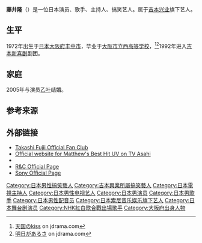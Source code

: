 {{Infobox person
| name        = 藤井隆
| image       = 
| alt         = 
| caption     = 
| birth_name  = 
| birth_date  = {{Birth date and age|1972|3|10}} 
| birth_place = {{JAP}}[[大阪府|大阪府]][[丰中市|丰中市]]
| death_date  = 
| death_place = 
| known_for   = 
| occupation  = 演员、歌手、主持人、搞笑艺人
| years_active= 1992 -
|footnotes= 
}}
'''藤井隆'''（{{bd|1972年|3月10日||}}）是一位日本演员、歌手、主持人、搞笑艺人。属于[[吉本兴业|吉本兴业]]旗下艺人。

==生平==
1972年出生于[[日本|日本]][[大阪府|大阪府]][[丰中市|丰中市]]，毕业于[[大阪市立西高等学校|大阪市立西高等学校]]，<ref>[http://jdorama.com/drama.409.htm 天国のkiss] {{Wayback|url=http://jdorama.com/drama.409.htm |date=20210411021521 }} on jdrama.com</ref><ref>[http://jdorama.com/drama.558.htm 明日があるさ] {{Wayback|url=http://jdorama.com/drama.558.htm |date=20160316184548 }} on jdrama.com</ref>1992年进入[[吉本新喜剧|吉本新喜剧]]剧团。

==家庭==
2005年与演员[[乙叶|乙叶]]结婚。

==参考来源==
{{reflist}}

==外部链接==
* [http://www.takashifujii.com/ Takashi Fujii Official Fan Club]{{Wayback|url=http://www.takashifujii.com/ |date=20060424064227 }}
* [http://www.tv-asahi.co.jp/matthewuv/ Official website for Matthew's Best Hit UV on TV Asahi]{{Wayback|url=http://www.tv-asahi.co.jp/matthewuv/ |date=20060427181509 }}
* {{IMDb name|1029524}}
* [http://randc.jp/fujii/profile.html/ R&C Official Page] {{Wayback|url=http://randc.jp/fujii/profile.html/ |date=20130518031027 }}
* [http://www.sonymusic.co.jp/Music/Arch/AR/TakashiFujii/ Sony Official Page] {{Wayback|url=http://www.sonymusic.co.jp/Music/Arch/AR/TakashiFujii/ |date=20130616010056 }}

{{Authority control}}

{{DEFAULTSORT:Fujii, Takashi}}
[[Category:日本男性搞笑藝人|Category:日本男性搞笑藝人]]
[[Category:吉本興業所屬搞笑藝人|Category:吉本興業所屬搞笑藝人]]
[[Category:日本電視主持人|Category:日本電視主持人]]
[[Category:日本男性电视艺人|Category:日本男性电视艺人]]
[[Category:日本男演员|Category:日本男演员]]
[[Category:日本男歌手|Category:日本男歌手]]
[[Category:日本男性配音员|Category:日本男性配音员]]
[[Category:日本索尼音乐娱乐旗下艺人|Category:日本索尼音乐娱乐旗下艺人]]
[[Category:日本舞台剧演员|Category:日本舞台剧演员]]
[[Category:NHK紅白歌合戰出場歌手|Category:NHK紅白歌合戰出場歌手]]
[[Category:大阪府出身人物|Category:大阪府出身人物]]

{{Actor-stub}}